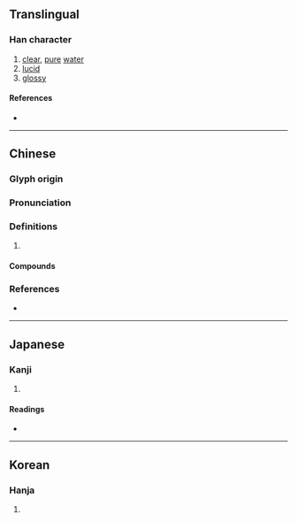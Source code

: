 {{character info/new}}
{{also|滢}}
==Translingual==

===Han character===
{{Han char|rn=85|rad=水|as=15|sn=18|four=39113|canj=EFFI,EFFG|ids=⿰氵瑩}}

# [[clear]], [[pure]] [[water]]
# [[lucid]]
# [[glossy]]

====References====
* {{Han ref|kx=0658.300|dkj=18587|dj=1068.260|hdz=31780.120|uh=7005|ud=28677|bh=EFEF|bd=61423}}

----

==Chinese==
{{zh-forms|s=滢|alt=濙}}

===Glyph origin===
{{Han etym}}

===Pronunciation===
{{zh-pron
|m=yíng
|c=jing4,jing3
|mc=y
|oc=y
|cat=n,a
}}

===Definitions===
{{zh-hanzi}}

# {{rfdef|zh}}

====Compounds====
{{zh-der|汀瀅|瀅瀅|瀅熒}}

===References===
* {{R:yue:Hanzi}}

----

==Japanese==

===Kanji===
{{ja-kanji|grade=|rs=水15}}

# {{defn|lang=ja|sort=水15}}

====Readings====
* {{ja-readings|on=[[えい]] (ei), [[よう]] (yō), [[けい]] (kei), [[きょう]] (kyō)|kun=[[おがわ]] (ogawa)}}

----

==Korean==

===Hanja===
{{ko-hanja|hangeul=형|eumhun=물 맑을|rv=hyeong|mr=hyŏng|y=hyeng}}

# {{defn|lang=ko|sort=水15}}